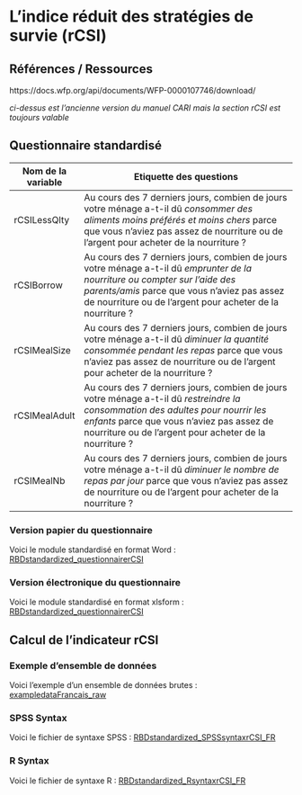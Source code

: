 #  L’indice réduit des stratégies de survie (rCSI)

## Références / Ressources

https://docs.wfp.org/api/documents/WFP-0000107746/download/

*ci-dessus est l'ancienne version du manuel CARI mais la section rCSI est toujours valable*

## Questionnaire standardisé

Nom de la variable  | Etiquette des questions
---- | ------------- 
rCSILessQlty | Au cours des 7 derniers jours, combien de jours votre ménage a-t-il dû *consommer des aliments moins préférés et moins chers* parce que vous n'aviez pas assez de nourriture ou de l'argent pour acheter de la nourriture ?
rCSIBorrow | Au cours des 7 derniers jours, combien de jours votre ménage a-t-il dû *emprunter de la nourriture ou compter sur l’aide des parents/amis* parce que vous n'aviez pas assez de nourriture ou de l'argent pour acheter de la nourriture ?
rCSIMealSize | Au cours des 7 derniers jours, combien de jours votre ménage a-t-il dû *diminuer la quantité consommée pendant les repas* parce que vous n'aviez pas assez de nourriture ou de l'argent pour acheter de la nourriture ?
rCSIMealAdult  | Au cours des 7 derniers jours, combien de jours votre ménage a-t-il dû *restreindre la consommation des adultes  pour nourrir les enfants* parce que vous n'aviez pas assez de nourriture ou de l'argent pour acheter de la nourriture ?
rCSIMealNb | Au cours des 7 derniers jours, combien de jours votre ménage a-t-il dû *diminuer le nombre de repas par jour* parce que vous n'aviez pas assez de nourriture ou de l'argent pour acheter de la nourriture ?

### Version papier du questionnaire

Voici le module standardisé en format Word :
[RBDstandardized_questionnairerCSI](https://github.com/WFP-VAM/RBD_FS_CH_guide_FR/blob/master/questionnaires/RBDstandardized_questionnairerCSI.docx?raw=true) 

### Version électronique du questionnaire

Voici le module standardisé en format xlsform :
[RBDstandardized_questionnairerCSI](https://github.com/WFP-VAM/RBD_FS_CH_guide_FR/blob/master/questionnaires/RBDstandardized_questionnairerCSI.xlsx?raw=true) 


## Calcul de l'indicateur rCSI

### Exemple d'ensemble de données

Voici l'exemple d'un ensemble de données brutes :  
[exampledataFrancais_raw](https://github.com/WFP-VAM/RBD_FS_CH_guide_FR/blob/master/example_datasets/exampledataFrancais_raw.sav?raw=true)  

### SPSS Syntax

Voici le fichier de syntaxe SPSS : 
[RBDstandardized_SPSSsyntaxrCSI_FR](https://github.com/WFP-VAM/RBD_FS_CH_guide_FR/blob/master/syntax/RBDstandardized_SPSSsyntaxrCSI_FR.sps) 


### R Syntax

Voici le fichier de syntaxe R : 
[RBDstandardized_RsyntaxrCSI_FR](https://github.com/WFP-VAM/RBD_FS_CH_guide_FR/blob/master/syntax/RBDstandardized_RsyntaxrCSI_FR.R) 

